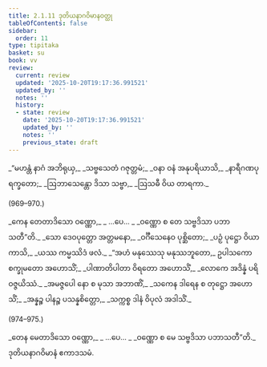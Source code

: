 ```yaml
---
title: 2.1.11 ဒုတိယနာဂဝိမာနဝတ္ထု
tableOfContents: false
sidebar:
  order: 11
type: tipitaka
basket: su
book: vv
review:
  current: review
  updated: '2025-10-20T19:17:36.991521'
  updated_by: ''
  notes: ''
  history:
  - state: review
    date: '2025-10-20T19:17:36.991521'
    updated_by: ''
    notes: ''
    previous_state: draft
---
```



<DynamicBreadcrumb />


<ReviewStatus review={frontmatter.review} showDetails={true} />

<HypothesisAnnotation frontmatter={frontmatter} />

<Division number="968" book="vv" e="ch" v="19" p="86">

<Paragraph number="811" type="verses" book="vv">
_“မဟန္တံ နာဂံ အဘိရုယှ,_  
_သဗ္ဗသေတံ ဂဇုတ္တမံ;_  
_ဝနာ ဝနံ အနုပရိယာသိ,_  
_နာရီဂဏပုရက္ခတော;_  
_ဩဘာသေန္တော ဒိသာ သဗ္ဗာ,_  
_ဩသဓီ ဝိယ တာရကာ._  


(969–970.)
</Paragraph>

<Paragraph number="812" type="verses" book="vv">
_ကေန တေတာဒိသော ဝဏ္ဏော,_  
_ …ပေ… _  
_ဝဏ္ဏော စ တေ သဗ္ဗဒိသာ ပဘာသတီ”တိ._  

</Paragraph>

</Division>
<Division number="971" book="vv" e="ch" v="19" p="86">

<Paragraph number="813" type="verses" book="vv">
_သော ဒေဝပုတ္တော အတ္တမနော,_  
_ဝင်္ဂီသေနေဝ ပုစ္ဆိတော;_  
_ပဉှံ ပုဋ္ဌော ဝိယာကာသိ,_  
_ယဿ ကမ္မဿိဒံ ဖလံ._  

</Paragraph>

</Division>
<Division number="972" book="vv" e="ch" v="19" p="86">

<Paragraph number="814" type="verses" book="vv">
_“အဟံ မနုဿေသု မနုဿဘူတော,_  
ဥပါသကော စက္ခုမတော အဟောသိံ;_  
_ပါဏာတိပါတာ ဝိရတော အဟောသိံ,_  
_လောကေ အဒိန္နံ ပရိဝဇ္ဇယိဿံ._  

</Paragraph>

</Division>
<Division number="973" book="vv" e="ch" v="19" p="86">

<Paragraph number="815" type="verses" book="vv">
_အမဇ္ဇပေါ နော စ မုသာ အဘာဏိံ,_  
_သကေန ဒါရေန စ တုဋ္ဌော အဟောသိံ;_  
_အန္နဉ္စ ပါနဉ္စ ပသန္နစိတ္တော,_  
_သက္ကစ္စ ဒါနံ ဝိပုလံ အဒါသိံ._  


(974–975.)
</Paragraph>

<Paragraph number="816" type="verses" book="vv">
_တေန မေတာဒိသော ဝဏ္ဏော,_  
_ …ပေ… _  
_ဝဏ္ဏော စ မေ သဗ္ဗဒိသာ ပဘာသတီ”တိ._  


</Paragraph>
</Division>

<Paragraph number="817" type="center" book="vv">
ဒုတိယနာဂဝိမာနံ ဧကာဒသမံ.
</Paragraph>